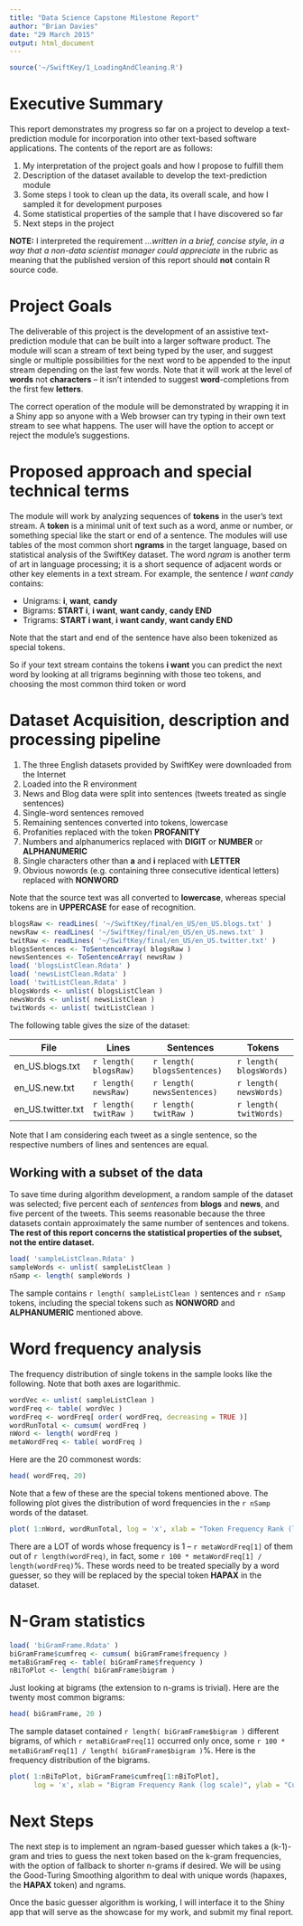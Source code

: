 ```yaml
---
title: "Data Science Capstone Milestone Report"
author: "Brian Davies"
date: "29 March 2015"
output: html_document
---
```


```r
source('~/SwiftKey/1_LoadingAndCleaning.R')
```

# Executive Summary

This report demonstrates my progress so far on a project to develop a text-prediction module for
incorporation into other text-based software applications. The contents of the
report are as follows:

1. My interpretation of the project goals and how I propose to fulfill them
2. Description of the dataset available to develop the text-prediction module
3. Some steps I took to clean up the data, its overall scale, and how I sampled
it for development purposes
4. Some statistical properties of the sample that I have discovered so far
5. Next steps in the project

__NOTE:__ I interpreted the requirement _...written in a brief, concise style, in
a way that a non-data scientist manager could appreciate_ in the rubric as meaning
that the published version of this  report should __not__ contain R source code.

# Project Goals

The deliverable of this project is the development of an assistive text-prediction
module that can be built into a larger software product. The module will scan a stream
of text being typed by the user, and suggest single or multiple possibilities for the next
word to be appended to the input stream
depending on the last few words. Note that it will work at the level of
__words__ not __characters__ -- it isn't intended to suggest __word__-completions from
the first few __letters__.

The correct operation of the module will be demonstrated by wrapping it in a Shiny app
so anyone with a Web browser can try typing in their own text stream to see what happens.
The user will have the option to accept or reject the module's suggestions.

# Proposed approach and special technical terms

The module will work by analyzing sequences of __tokens__ in the user's text stream. A __token__
is a minimal unit of text such as a word, anme or number, or something special
like the start or end of a sentence. The modules will use tables of
the most common short __ngrams__ in the target language, based on statistical
analysis of the SwiftKey dataset. 
The word _ngram_ is another term of art in language processing; it is a short sequence of adjacent
words or other key elements in a text stream. For example, the sentence _I want candy_ contains:

* Unigrams: __i__, __want__, __candy__
* Bigrams: __START i__, __i want__, __want candy__, __candy END__
* Trigrams: __START i want__, __i want candy__, __want candy END__

Note that the start and end of the sentence have also been tokenized as special tokens.

So if your text stream contains the tokens __i want__ you can predict the next word
by looking at all trigrams beginning with those teo tokens, and choosing the most common
third token or word

# Dataset Acquisition, description and processing pipeline

1. The three English datasets provided by SwiftKey were downloaded from the Internet
2. Loaded into the R environment
3. News and Blog data were split into sentences (tweets treated as single sentences)
4. Single-word sentences removed
4. Remaining sentences converted into tokens, lowercase
5. Profanities replaced with the token __PROFANITY__
6. Numbers and alphanumerics replaced with __DIGIT__ or __NUMBER__ or __ALPHANUMERIC__
7. Single characters other than __a__ and __i__ replaced with __LETTER__
8. Obvious nowords (e.g. containing three consecutive identical letters) replaced with __NONWORD__

Note that the source text was all converted to __lowercase__, whereas special tokens
are in __UPPERCASE__ for ease of recognition.

```r
blogsRaw <- readLines( '~/SwiftKey/final/en_US/en_US.blogs.txt' )
newsRaw <- readLines( '~/SwiftKey/final/en_US/en_US.news.txt' )
twitRaw <- readLines( '~/SwiftKey/final/en_US/en_US.twitter.txt' )
blogsSentences <- ToSentenceArray( blogsRaw )
newsSentences <- ToSentenceArray( newsRaw )
load( 'blogsListClean.Rdata' )
load( 'newsListClean.Rdata' )
load( 'twitListClean.Rdata' )
blogsWords <- unlist( blogsListClean )
newsWords <- unlist( newsListClean )
twitWords <- unlist( twitListClean )
```

The following table gives the size of the dataset:

File              | Lines                 | Sentences                   | Tokens
------------------|-----------------------|-----------------------------|--------------------
en_US.blogs.txt   | `r length( blogsRaw)` | `r length( blogsSentences)` | `r length( blogsWords)`
en_US.new.txt     | `r length( newsRaw)`  | `r length( newsSentences)`  | `r length( newsWords)`
en_US.twitter.txt | `r length( twitRaw )` | `r length( twitRaw )`       | `r length( twitWords)`

Note that I am considering each tweet as a single sentence, so the respective numbers
of lines and sentences are equal.

## Working with a subset of the data

To save time during algorithm development, a random sample of the dataset was
selected; five percent each of _sentences_ from __blogs__ and __news__, and five
percent of the tweets. This seems reasonable because the three datasets contain approximately
the same number of sentences and tokens. __The rest of this report concerns the
statistical properties of the subset, not the entire dataset.__

```r
load( 'sampleListClean.Rdata' )
sampleWords <- unlist( sampleListClean )
nSamp <- length( sampleWords )
```

The sample contains `r length( sampleListClean )` sentences and
`r nSamp` tokens, including the special
tokens such as __NONWORD__ and __ALPHANUMERIC__ mentioned above.

# Word frequency analysis

The frequency distribution of single tokens in the sample looks like the following. Note that
both axes are logarithmic.

```r
wordVec <- unlist( sampleListClean )
wordFreq <- table( wordVec )
wordFreq <- wordFreq[ order( wordFreq, decreasing = TRUE )]
wordRunTotal <- cumsum( wordFreq )
nWord <- length( wordFreq )
metaWordFreq <- table( wordFreq )
```

Here are the 20 commonest words:

```r
head( wordFreq, 20)
```

Note that a few of these are the special tokens mentioned above.  The following
plot gives the distribution of word frequencies in the `r nSamp` words
of the dataset.

```r
plot( 1:nWord, wordRunTotal, log = 'x', xlab = "Token Frequency Rank (log scale)", ylab = "Cumulative Number of Tokens" )
```

There are a LOT of words whose frequency is 1 -- `r metaWordFreq[1]` of them
out of `r length(wordFreq)`, in fact, some `r 100 * metaWordFreq[1] / length(wordFreq)`%.
These words need to be treated specially by a word guesser, so they will be replaced by the
special token __HAPAX__ in the dataset.

# N-Gram statistics

```r
load( 'biGramFrame.Rdata' )
biGramFrame$cumfreq <- cumsum( biGramFrame$frequency )
metaBiGramFreq <- table( biGramFrame$frequency )
nBiToPlot <- length( biGramFrame$bigram )
```

Just looking at bigrams (the extension to n-grams is trivial). Here are the twenty most common bigrams:

```r
head( biGramFrame, 20 )
```

The sample dataset
contained `r length( biGramFrame$bigram )` different bigrams, of which `r metaBiGramFreq[1]`
occurred only once, some `r 100 * metaBiGramFreq[1] / length( biGramFrame$bigram )`%. Here is the frequency distribution of the bigrams.

```r
plot( 1:nBiToPlot, biGramFrame$cumfreq[1:nBiToPlot],
      log = 'x', xlab = "Bigram Frequency Rank (log scale)", ylab = "Cumulative Number of Bigrams" )
```

# Next Steps

The next step is to implement an ngram-based guesser which takes a (k-1)-gram and
tries to guess the next token based on the k-gram frequencies, with the option
of fallback to shorter n-grams if desired. We will be using the Good-Turing Smoothing
algorithm to deal with unique words (hapaxes, the __HAPAX__ token) and ngrams.

Once the basic guesser algorithm is working, I will interface it to the Shiny app that
will serve as the showcase for my work, and submit my final report.
